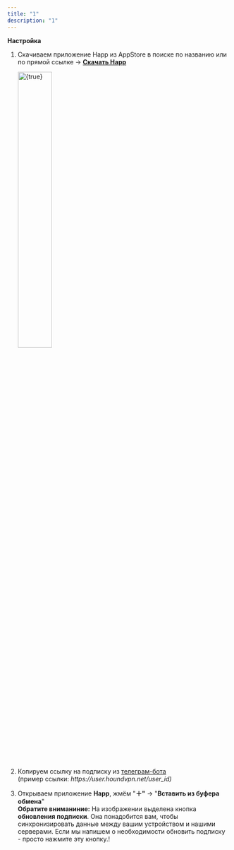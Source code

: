 ```yaml
---
title: "1"
description: "1"
---
```


**Настройка**

1. Скачиваем приложение Happ из AppStore в поиске по названию или по прямой ссылке -\> [**Cкачать Happ**](https://apps.apple.com/us/app/happ-proxy-utility/id6504287215)

   <img
     src="/images/ios/happ_store.png"
     alt={true}
     title="Happ App"
     className="mr-auto"
     width="40%"
     height="auto"
   />
2. Копируем ссылку на подписку из [телеграм-бота](https://t.me/houndvpn_bot)\
   (пример ссылки: _httрs://user.houndvpn.net/user_id)_
3. Открываем приложение **Happ**, жмём "**＋"** -\> "**Вставить из буфера обмена**"\
   **Обратите вниманиние:** На изображении выделена кнопка **обновления подписки**. Она понадобится вам, чтобы синхронизировать данные между вашим устройством и нашими серверами. Если мы напишем о необходимости обновить подписку - просто нажмите эту кнопку.\!